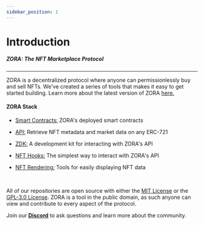 ```yaml
---
sidebar_position: 1
---
```


# Introduction

##### ZORA: The NFT Marketplace Protocol

---

ZORA is a decentralized protocol where anyone can permissionlessly buy and sell NFTs.
We've created a series of tools that makes it easy to get started building. Learn more about the latest version of ZORA [here.](../docs/v3-overview)

#### ZORA Stack

- [Smart Contracts:](../docs/smart-contracts/zora-v3) ZORA's deployed smart contracts 

- [API:](../docs/zora-api/intro) Retrieve NFT metadata and market data on any ERC-721

- [ZDK:](../docs/zora-api/zdk) A development kit for interacting with ZORA's API 

- [NFT Hooks:](../docs/developer-tools/nft-hooks/intro) The simplest way to interact with ZORA's API 

- [NFT Rendering:](../docs/developer-tools/nft-rendering/introduction) Tools for easily displaying NFT data



<br />

All of our repositories are open source with either the [MIT License](https://opensource.org/licenses/MIT) or the [GPL-3.0 License](https://www.gnu.org/licenses/gpl-3.0.en.html).
ZORA is a tool in the public domain, as such anyone can view and contribute to every aspect of the protocol.

Join our [**Discord**](https://zora.community/) to ask questions and learn more about the community.
